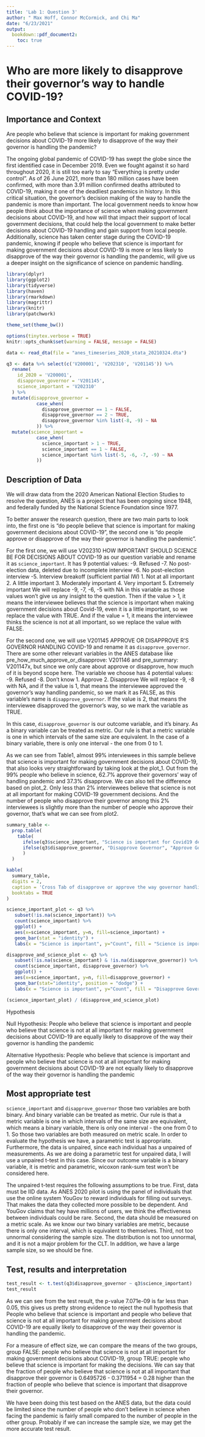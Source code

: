 ```yaml
---
title: 'Lab 1: Question 3'
author: " Max Hoff, Connor McCormick, and Chi Ma"
date: "6/23/2021"
output:
  bookdown::pdf_document2: 
    toc: true
---
```


\clearpage

# Who are more likely to disapprove their governor's way to handle COVID-19?

## Importance and Context

Are people who believe that science is important for making government decisions about COVID-19 more likely to disapprove of the way their governor is handling the pandemic?
  
The ongoing global pandemic of COVID-19 has swept the globe since the first identified case in December 2019. Even we fought against it so hard throughout 2020, it is still too early to say "Everything is pretty under control". As of 26 June 2021, more than 180 million cases have been confirmed, with more than 3.91 million confirmed deaths attributed to COVID-19, making it one of the deadliest pandemics in history. In this critical situation, the governor's decision making of the way to handle the pandemic is more than important. The local government needs to know how people think about the importance of science when making government decisions about COVID-19, and how will that impact their support of local government decisions, that could help the local government to make better decisions about COVID-19 handling and gain support from local people. Additionally, science has taken center stage during the COVID-19 pandemic, knowing if people who believe that science is important for making government decisions about COVID-19 is more or less likely to disapprove of the way their governor is handling the pandemic, will give us a deeper insight on the significance of science on pandemic handling.

```r
library(dplyr)
library(ggplot2) 
library(tidyverse)
library(haven)
library(rmarkdown)
library(magrittr)
library(knitr)
library(patchwork)

theme_set(theme_bw())

options(tinytex.verbose = TRUE)
knitr::opts_chunk$set(warning = FALSE, message = FALSE)
```

```r
data <- read_dta(file = "anes_timeseries_2020_stata_20210324.dta")

q3 <- data %>% select(c('V200001', 'V202310', 'V201145')) %>%
  rename(
    id_2020 = 'V200001',
    disapprove_governor = 'V201145',
    science_important = 'V202310'
  ) %>%
  mutate(disapprove_governor = 
           case_when(
             disapprove_governor == 1 ~ FALSE,
             disapprove_governor == 2 ~ TRUE,
             disapprove_governor %in% list(-8, -9) ~ NA
           )) %>%
  mutate(science_important = 
           case_when(
             science_important > 1 ~ TRUE,
             science_important == 1 ~ FALSE,
             science_important %in% list(-5, -6, -7, -9) ~ NA
           ))
```

## Description of Data
We will draw data from the 2020 American National Election Studies to resolve the question, ANES is a project that has been ongoing since 1948, and federally funded by the National Science Foundation since 1977. 

To better answer the research question, there are two main parts to look into, the first one is "do people believe that science is important for making government decisions about COVID-19", the second one is "do people approve or disapprove of the way their governor is handling the pandemic". 

For the first one, we will use V202310 HOW IMPORTANT SHOULD SCIENCE BE FOR DECISIONS ABOUT COVID-19 as our question variable and rename it as `science_important`. It has 9 potential values:
-9. Refused
-7. No post-election data, deleted due to incomplete interview
-6. No post-election interview
-5. Interview breakoff (sufficient partial IW)
1. Not at all important
2. A little important
3. Moderately important
4. Very important
5. Extremely important
We will replace -9, -7, -6, -5 with NA in this variable as those values won't give us any insight to the question. Then if the value > 1, it means the interviewee believes that the science is important when making government decisions about Covid-19, even it is a little important, so we replace the value with TRUE. And if the value = 1, it means the interviewee thinks the science is not at all important, so we replace the value with FALSE.

For the second one, we will use V201145 APPROVE OR DISAPPROVE R’S GOVERNOR HANDLING COVID-19 and rename it as `disapprove_governor`. There are some other relevant variables in the ANES database like pre_how_much_approve_or_disapprove: V201146 and pre_summary: V201147x, but since we only care about approve or disapprove, how much of it is beyond scope here. The variable we choose has 4 potential values:
-9. Refused
-8. Don’t know
1. Approve
2. Disapprove
We will replace -9, -8 with NA, and if the value is 1, that means the interviewee approved the governor's way handling pandemic, so we mark it as FALSE, as this variable's name is `disapprove_governor`. If the value is 2, that means the interviewee disapproved the governor's way, so we mark the variable as TRUE.

In this case, `disapprove_governor` is our outcome variable, and it's binary. As a binary variable can be treated as metric. Our rule is that a metric variable is one in which intervals of the same size are equivalent. In the case of a binary variable, there is only one interval - the one from 0 to 1.

As we can see from Table1, almost 99% interviewees in this sample believe that science is important for making government decisions about COVID-19, that also looks very straightforward by taking look at the plot_1. Out from the 99% people who believe in science, 62.7% approve their governors' way of handling pandemic and 37.3% disapprove. We can also tell the difference based on plot_2. Only less than 2% interviewees believe that science is not at all important for making COVID-19 government decisions. And the number of people who disapprove their governor among this 2% interviewees is slightly more than the number of people who approve their governor, that's what we can see from plot2.

```r
summary_table <-
  prop.table(
    table(
      ifelse(q3$science_important, "Science is important for Covid19 decision", "Science is not important for Covid19 decision"), 
      ifelse(q3$disapprove_governor, "Disapprove Governor", "Approve Governor")
      )
  )
```


```r
kable(
  summary_table,
  digits = 2,
  caption = 'Cross Tab of disapprove or approve the way governor handling Covid19 based on trust in science about pandemic decision', 
  booktabs = TRUE
)
```

```r
science_important_plot <- q3 %>% 
   subset(!is.na(science_important)) %>%
   count(science_important) %>%
   ggplot() +
   aes(x=science_important, y=n, fill=science_important) +
   geom_bar(stat = "identity") + 
   labs(x = "Science is important", y="Count", fill = "Science is important", title="Science is important or not in Government Covid19 Decision")
```

```r
disapprove_and_science_plot <- q3 %>% 
   subset(!is.na(science_important) & !is.na(disapprove_governor)) %>%
   count(science_important, disapprove_governor) %>%
   ggplot() +
   aes(x=science_important, y=n, fill=disapprove_governor) +
   geom_bar(stat="identity", position = "dodge") +
   labs(x = "Science is important", y="Count", fill = "Disapprove Governor", title="Disapprove or approve Governor handling Covid19 based on Trust in Science")
```

```r
(science_important_plot) / (disapprove_and_science_plot) 
```
Hypothesis
  
Null Hypothesis: People who believe that science is important and people who believe that science is not at all important for making government decisions about COVID-19 are equally likely to disapprove of the way their governor is handling the pandemic
  
Alternative Hypothesis: People who believe that science is important and people who believe that science is not at all important for making government decisions about COVID-19 are not equally likely to disapprove of the way their governor is handling the pandemic

## Most appropriate test
`science_important` and `disapprove_governor` those two variables are both binary. And binary variable can be treated as metric. Our rule is that a metric variable is one in which intervals of the same size are equivalent, which means a binary variable, there is only one interval - the one from 0 to 1. So those two variables are both measured on metric scale. In order to evaluate the hypothesis we have, a parametric test is appropriate. Furthermore, the data is unpaired, since each individual has a unpaired of measurements. As we are doing a parametric test for unpaired data, I will use a unpaired t-test in this case. Since our outcome variable is a binary variable, it is metric and parametric, wicoxon rank-sum test won't be considered here.

The unpaired t-test requires the following assumptions to be true. First, data must be IID data. As ANES 2020 pilot is using the panel of individuals that use the online system YouGov to reward individuals for filling out surveys. That makes the data they collected more possible to be dependent. And YouGov claims that hey have millions of users, we think the effectiveness between individuals could be rare. Second, the data should be measured on a metric scale. As we know our two binary variables are metric, because there is only one interval, which is equivalent to themselves. Third, not too unnormal considering the sample size. The distribution is not too unnormal, and it is not a major problem for the CLT. In addition, we have a large sample size, so we should be fine. 

## Test, results and interpretation
```r
test_result <- t.test(q3$disapprove_governor ~ q3$science_important)
test_result
```
As we can see from the test result, the p-value 7.071e-09 is far less than 0.05, this gives us pretty strong evidence to reject the null hypothesis that People who believe that science is important and people who believe that science is not at all important for making government decisions about COVID-19 are equally likely to disapprove of the way their governor is handling the pandemic.

For a measure of effect size, we can compare the means of the two groups, group FALSE: people who believe that science is not at all important for making government decisions about COVID-19, group TRUE: people who believe that science is important for making the decisions.  We can say that the fraction of people who believe that science is not at all important that disapprove their governor is 0.6495726 - 0.3711954 = 0.28 higher than the fraction of people who believe that science is important that disapprove their governor.

We have been doing this test based on the ANES data, but the data could be limited since the number of people who don't believe in science when facing the pandemic is fairly small compared to the number of people in the other group. Probably if we can increase the sample size, we may get the more accurate test result. 
